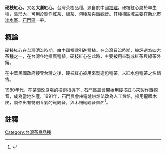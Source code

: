 {{refimprove|time=2016-05-04T03:40:29+00:00}}
'''硬枝紅心'''，又名'''大廣紅心'''，台灣茶樹品種，源自於中國[[福建|福建]]。硬枝紅心屬於早生種，葉形大，可用於製作[[紅茶|紅茶]]、[[綠茶|綠茶]]、[[包種茶|包種茶]]與[[鐵觀音|鐵觀音]]。其種植區域主要在[[新北市|新北市]][[淡水區|淡水區]]、[[石門區|石門區]]一帶。

==概論==
硬枝紅心在台灣清治時期，由中國福建引進種植。在台灣日治時期，被評選為四大茶種之一，在台灣各地推廣種植。硬枝紅心在此時，主要被用來製成紅茶與綠茶外銷。

在中華民國政府接管台灣之後，硬枝紅心被用來製造包種茶，以紅水包種茶之名銷售。

1980年代，在茶葉改良場的技術指導下，石門區農會開始用硬枝紅心來製作鐵觀音，成為當地名產。1991年，石門農會由電爐烘焙法改為人工烘焙，採用龍眼木炭，製作出有特別香氣的鐵觀音，與木柵鐵觀音齊名<ref>{{cite news|author1=吳德亮|title=喝茶去-- 硬枝紅心鐵觀音 石門|url=http://www.merit-times.com.tw/NewsPage.aspx?unid=256642|accessdate=2016-05-03|agency=人間福報|date=2012-03-24|archive-date=2017-03-05|archive-url=https://web.archive.org/web/20170305002158/http://www.merit-times.com.tw/NewsPage.aspx?unid=256642|dead-url=no}}</ref>。

==註釋==
{{reflist}}

[[Category:台灣茶樹品種|Category:台灣茶樹品種]]